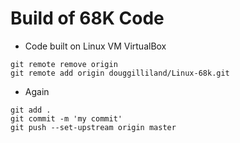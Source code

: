 = Build of 68K Code =

* Code built on Linux VM VirtualBox
<pre>
git remote remove origin
git remote add origin douggilliland/Linux-68k.git
</pre>
* Again
<pre>
git add .
git commit -m 'my commit'
git push --set-upstream origin master
</pre>
